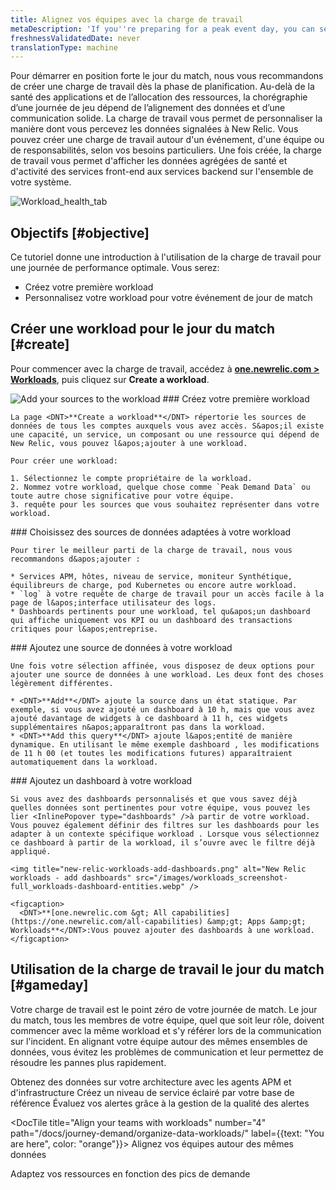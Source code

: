 ```yaml
---
title: Alignez vos équipes avec la charge de travail
metaDescription: 'If you''re preparing for a peak event day, you can set up workloads that put the most relevant data in front of the teams that need it.'
freshnessValidatedDate: never
translationType: machine
---
```


Pour démarrer en position forte le jour du match, nous vous recommandons de créer une charge de travail dès la phase de planification. Au-delà de la santé des applications et de l’allocation des ressources, la chorégraphie d’une journée de jeu dépend de l’alignement des données et d’une communication solide. La charge de travail vous permet de personnaliser la manière dont vous percevez les données signalées à New Relic. Vous pouvez créer une charge de travail autour d&apos;un événement, d&apos;une équipe ou de responsabilités, selon vos besoins particuliers. Une fois créée, la charge de travail vous permet d&apos;afficher les données agrégées de santé et d&apos;activité des services front-end aux services backend sur l&apos;ensemble de votre système.

<img title="Workload_health_tab" alt="Workload_health_tab" src="/images/workloads_screenshot-full_workload-health-tab.webp" />

## Objectifs [#objective]

Ce tutoriel donne une introduction à l&apos;utilisation de la charge de travail pour une journée de performance optimale. Vous serez:

* Créez votre première workload
* Personnalisez votre workload pour votre événement de jour de match

## Créer une workload pour le jour du match [#create]

Pour commencer avec la charge de travail, accédez à <DNT>**[one.newrelic.com &gt; Workloads](https://one.newrelic.com/workloads)**</DNT>, puis cliquez sur <DNT>**Create a workload**</DNT>.

<img title="Add sources to workload" alt="Add your sources to the workload" src="/images/apm_screenshot-crop_add-sources-to-workload.webp" />

<Steps>
  <Step>
    ### Créez votre première workload

    La page <DNT>**Create a workload**</DNT> répertorie les sources de données de tous les comptes auxquels vous avez accès. S&apos;il existe une capacité, un service, un composant ou une ressource qui dépend de New Relic, vous pouvez l&apos;ajouter à une workload.

    Pour créer une workload:

    1. Sélectionnez le compte propriétaire de la workload.
    2. Nommez votre workload, quelque chose comme `Peak Demand Data` ou toute autre chose significative pour votre équipe.
    3. requête pour les sources que vous souhaitez représenter dans votre workload.
  </Step>

  <Step>
    ### Choisissez des sources de données adaptées à votre workload

    Pour tirer le meilleur parti de la charge de travail, nous vous recommandons d&apos;ajouter :

    * Services APM, hôtes, niveau de service, moniteur Synthétique, équilibreurs de charge, pod Kubernetes ou encore autre workload.
    * `log` à votre requête de charge de travail pour un accès facile à la page de l&apos;interface utilisateur des logs.
    * Dashboards pertinents pour une workload, tel qu&apos;un dashboard qui affiche uniquement vos KPI ou un dashboard des transactions critiques pour l&apos;entreprise.
  </Step>

  <Step>
    ### Ajoutez une source de données à votre workload

    Une fois votre sélection affinée, vous disposez de deux options pour ajouter une source de données à une workload. Les deux font des choses légèrement différentes.

    * <DNT>**Add**</DNT> ajoute la source dans un état statique. Par exemple, si vous avez ajouté un dashboard à 10 h, mais que vous avez ajouté davantage de widgets à ce dashboard à 11 h, ces widgets supplémentaires n&apos;apparaîtront pas dans la workload.
    * <DNT>**Add this query**</DNT> ajoute l&apos;entité de manière dynamique. En utilisant le même exemple dashboard , les modifications de 11 h 00 (et toutes les modifications futures) apparaîtraient automatiquement dans la workload.
  </Step>

  <Step>
    ### Ajoutez un dashboard à votre workload

    Si vous avez des dashboards personnalisés et que vous savez déjà quelles données sont pertinentes pour votre équipe, vous pouvez les lier <InlinePopover type="dashboards" />à partir de votre workload. Vous pouvez également définir des filtres sur les dashboards pour les adapter à un contexte spécifique workload . Lorsque vous sélectionnez ce dashboard à partir de la workload, il s’ouvre avec le filtre déjà appliqué.

    <img title="new-relic-workloads-add-dashboards.png" alt="New Relic workloads - add dashboards" src="/images/workloads_screenshot-full_workloads-dashboard-entities.webp" />

    <figcaption>
      <DNT>**[one.newrelic.com &gt; All capabilities](https://one.newrelic.com/all-capabilities) &amp;gt; Apps &amp;gt; Workloads**</DNT>:Vous pouvez ajouter des dashboards à une workload.
    </figcaption>
  </Step>
</Steps>

## Utilisation de la charge de travail le jour du match [#gameday]

Votre charge de travail est le point zéro de votre journée de match. Le jour du match, tous les membres de votre équipe, quel que soit leur rôle, doivent commencer avec la même workload et s&apos;y référer lors de la communication sur l&apos;incident. En alignant votre équipe autour des mêmes ensembles de données, vous évitez les problèmes de communication et leur permettez de résoudre les pannes plus rapidement.

<DocTiles numbered>
  <DocTile title="Get started" path="/docs/journey-demand/get-started">
    Obtenez des données sur votre architecture avec les agents APM et d&apos;infrastructure
  </DocTile>

  <DocTile title="Create service levels for gameday" path="/docs/journey-demand/find-your-baseline/">
    Créez un niveau de service éclairé par votre base de référence
  </DocTile>
</DocTiles>

<DocTiles>
  <DocTile title="Reduce noise with quality alerts" number="3" path="/docs/journey-demand/create-quality-alerts/">
    Évaluez vos alertes grâce à la gestion de la qualité des alertes
  </DocTile>

  <DocTile title="Align your teams with workloads" number="4" path="/docs/journey-demand/organize-data-workloads/" label={{text: "You are here", color: "orange"}}>
    Alignez vos équipes autour des mêmes données
  </DocTile>

  <DocTile title="Autoscale your infrastructure with Kubernetes" number="5" path="/docs/journey-demand/autoscale-your-infra/">
    Adaptez vos ressources en fonction des pics de demande
  </DocTile>
</DocTiles>